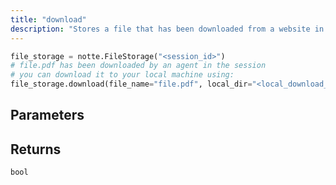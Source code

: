 ```yaml
---
title: "download"
description: "Stores a file that has been downloaded from a website in the current session"
---
```




```python
file_storage = notte.FileStorage("<session_id>")
# file.pdf has been downloaded by an agent in the session
# you can download it to your local machine using:
file_storage.download(file_name="file.pdf", local_dir="<local_download_dir>")
```


## Parameters

<ParamField path="file_name" type="str" required>
</ParamField>

<ParamField path="local_dir" type="str" required>
</ParamField>

<ParamField path="force" type="bool" default="False">
</ParamField>

## Returns

`bool`
